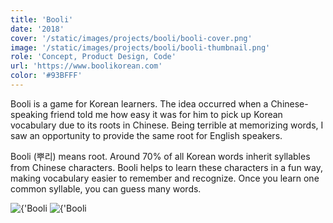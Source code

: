 ```yaml
---
title: 'Booli'
date: '2018'
cover: '/static/images/projects/booli/booli-cover.png'
image: '/static/images/projects/booli/booli-thumbnail.png'
role: 'Concept, Product Design, Code'
url: 'https://www.boolikorean.com'
color: '#93BFFF'
---
```


Booli is a game for Korean learners. The idea occurred when a Chinese-speaking friend told me how easy it was for him to pick up Korean vocabulary due to its roots in Chinese. Being terrible at memorizing words, I saw an opportunity to provide the same root for English speakers.

Booli (뿌리) means root. Around 70% of all Korean words inherit syllables from Chinese characters. Booli helps to learn these characters in a fun way, making vocabulary easier to remember and recognize. Once you learn one common syllable, you can guess many words.

<span className="h-4 block" />
<Image
  alt={'Booli Landing Page'}
  src={'/static/images/projects/booli/booli-home.png'}
  width={2096}
  height={1022}
/>
<span className="h-4 block" />
<Image
  alt={'Booli Levels'}
  src={'/static/images/projects/booli/booli-levels.png'}
  width={2082}
  height={1278}
/>
